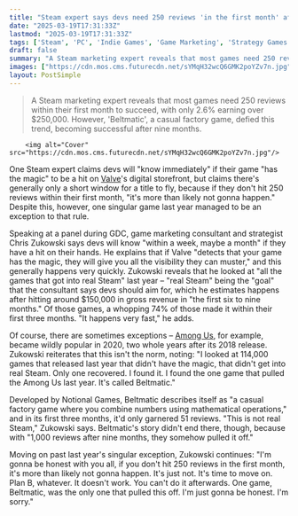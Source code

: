 ```yaml
---
title: "Steam expert says devs need 250 reviews 'in the first month' after launch or else it's probably 'not gonna happen,' but admits one ingenious factory game defied the odds: 'They somehow pulled it off'"
date: "2025-03-19T17:31:33Z"
lastmod: "2025-03-19T17:31:33Z"
tags: ['Steam', 'PC', 'Indie Games', 'Game Marketing', 'Strategy Games', 'Casual Games', 'Among Us', 'Beltmatic']
draft: false
summary: "A Steam marketing expert reveals that most games need 250 reviews within their first month to succeed, with only 2.6% earning over $250,000.  However, 'Beltmatic', a casual factory game, defied this trend, becoming successful after nine months."
images: ["https://cdn.mos.cms.futurecdn.net/sYMqH32wcQ6GMK2poYZv7n.jpg"]
layout: PostSimple
---
```

> A Steam marketing expert reveals that most games need 250 reviews within their first month to succeed, with only 2.6% earning over $250,000.  However, 'Beltmatic', a casual factory game, defied this trend, becoming successful after nine months.


        <img alt="Cover" src="https://cdn.mos.cms.futurecdn.net/sYMqH32wcQ6GMK2poYZv7n.jpg"/>
        
One Steam expert claims devs will "know immediately" if their game "has the magic" to be a hit on [Valve](https://www.gamesradar.com/tag/valve/)'s digital storefront, but claims there's generally only a short window for a title to fly, because if they don't hit 250 reviews within their first month, "it's more than likely not gonna happen." Despite this, however, one singular game last year managed to be an exception to that rule.

Speaking at a panel during GDC, game marketing consultant and strategist Chris Zukowski says devs will know "within a week, maybe a month" if they have a hit on their hands. He explains that if Valve "detects that your game has the magic, they will give you all the visibility they can muster," and this generally happens very quickly. Zukowski reveals that he looked at "all the games that got into real Steam" last year – "real Steam" being the "goal" that the consultant says devs should aim for, which he estimates happens after hitting around $150,000 in gross revenue in "the first six to nine months." Of those games, a whopping 74% of those made it within their first three months. "It happens very fast," he adds.

Of course, there are sometimes exceptions – [<u>Among Us</u>](https://www.gamesradar.com/among-us/), for example, became wildly popular in 2020, two whole years after its 2018 release. Zukowski reiterates that this isn't the norm, noting: "I looked at 114,000 games that released last year that didn't have the magic, that didn't get into real Steam. Only one recovered. I found it. I found the one game that pulled the Among Us last year. It's called Beltmatic."

Developed by Notional Games, Beltmatic describes itself as "a casual factory game where you combine numbers using mathematical operations," and in its first three months, it'd only garnered 51 reviews. "This is not real Steam," Zukowski says. Beltmatic's story didn't end there, though, because with "1,000 reviews after nine months, they somehow pulled it off."

Moving on past last year's singular exception, Zukowski continues: "I'm gonna be honest with you all, if you don't hit 250 reviews in the first month, it's more than likely not gonna happen. It's just not. It's time to move on. Plan B, whatever. It doesn't work. You can't do it afterwards. One game, Beltmatic, was the only one that pulled this off. I'm just gonna be honest. I'm sorry."
